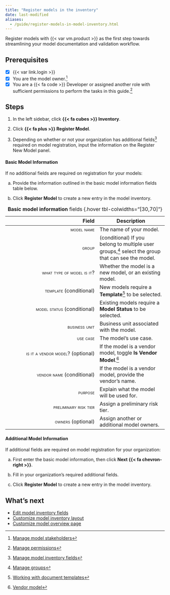 ```yaml
---
title: "Register models in the inventory"
date: last-modified
aliases:
  - /guide/register-models-in-model-inventory.html
---
```


Register models with {{< var vm.product >}} as the first step towards streamlining your model documentation and validation workflow. 

::: {.attn}

## Prerequisites

- [x] {{< var link.login >}}
- [x] You are the model owner.[^1]
- [x] You are a [{{< fa code >}} Developer]{.bubble} or assigned another role with sufficient permissions to perform the tasks in this guide.[^2]

:::

## Steps

1. In the left sidebar, click **{{< fa cubes >}} Inventory**.

2. Click **{{< fa plus >}} Register Model**.

3. Depending on whether or not your organization has additional fields[^3] required on model registration, input the information on the Register New Model panel.

::: {.panel-tabset}

#### Basic Model Information

If no additional fields are required on registration for your models:

a.  Provide the information outlined in the basic model information fields table below.

b. Click **Register Model** to create a new entry in the model inventory.

| Field | Description | 
|---:|---|
| [model name]{.smallcaps} | The name of your model. |
| [group]{.smallcaps}  | (conditional) If you belong to multiple user groups,[^4] select the group that can see the model. |
| [what type of model is it?]{.smallcaps}  | Whether the model is a new model, or an existing model. |
| [template]{.smallcaps}  (conditional) | New models require a **Template**[^5] to be selected. |
| [model status]{.smallcaps}  (conditional) | Existing models require a **Model Status** to be selected. |
| [business unit]{.smallcaps}  | Business unit associated with the model. |
| [use case]{.smallcaps}  | The model's use case. |
| [is it a vendor model?]{.smallcaps}  (optional) | If the model is a vendor model, toggle **Is Vendor Model**.[^6] |
| [vendor name]{.smallcaps}  (conditional) | If the model is a vendor model, provide the vendor's name. |
| [purpose]{.smallcaps}  | Explain what the model will be used for. |
| [preliminary risk tier]{.smallcaps}  | Assign a preliminary risk tier. |
| [owners]{.smallcaps}  (optional) |  Assign another or additional model owners. |
: **Basic model information** fields {.hover tbl-colwidths="[30,70]"}

#### Additional Model Information

If additional fields are required on model registration for your organization:

a. First enter the basic model information, then click **Next {{< fa chevron-right >}}**.

b. Fill in your organization's required additional fields.

c. Click **Register Model** to create a new entry in the model inventory.

:::

## What's next

- [Edit model inventory fields](edit-model-inventory-fields.qmd)
- [Customize model inventory layout](/guide/model-inventory/customize-model-inventory-layout.qmd)
- [Customize model overview page](/guide/model-inventory/customize-model-overview-page.qmd)


<!-- FOOTNOTES -->

[^1]: [Manage model stakeholders](/guide/model-inventory/edit-model-inventory-fields.qmd#manage-model-stakeholders)

[^2]: [Manage permissions](/guide/configuration/manage-permissions.qmd)

[^3]: [Manage model inventory fields](manage-model-inventory-fields.qmd)

[^4]: [Manage groups](/guide/configuration/manage-groups.qmd)

[^5]: [Working with document templates](/guide/templates/working-with-document-templates.qmd)

[^6]: [Vendor model](/about/glossary/glossary.qmd#vendor-model)

